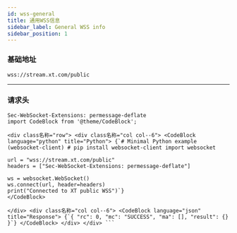 ```yaml
---
id: wss-general
title: 通用WSS信息
sidebar_label: General WSS info
sidebar_position: 1
---
```


### 基础地址

`wss://stream.xt.com/public`

---

### 请求头

````http
Sec-WebSocket-Extensions: permessage-deflate
import CodeBlock from '@theme/CodeBlock';

<div class名称="row"> <div class名称="col col--6"> <CodeBlock language="python" title="Python"> {`# Minimal Python example (websocket-client) # pip install websocket-client import websocket

url = "wss://stream.xt.com/public"
headers = ["Sec-WebSocket-Extensions: permessage-deflate"]

ws = websocket.WebSocket()
ws.connect(url, header=headers)
print("Connected to XT public WSS")`}
</CodeBlock>

</div> <div class名称="col col--6"> <CodeBlock language="json" title="Response"> {`{ "rc": 0, "mc": "SUCCESS", "ma": [], "result": {} }`} </CodeBlock> </div> </div> ```
````
